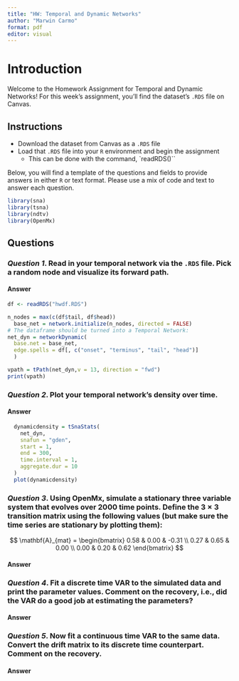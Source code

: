 ```yaml
---
title: "HW: Temporal and Dynamic Networks"
author: "Marwin Carmo"
format: pdf
editor: visual
---
```


# Introduction

Welcome to the Homework Assignment for Temporal and Dynamic Networks! For this week's assignment, you'll find the dataset's `.RDS` file on Canvas.

## Instructions

-   Download the dataset from Canvas as a `.RDS` file
-   Load that `.RDS` file into your `R` environment and begin the assignment
    -   This can be done with the command, \`readRDS()\`\`

Below, you will find a template of the questions and fields to provide answers in either `R` or text format. Please use a mix of code and text to answer each question.

```r
library(sna)
library(tsna)
library(ndtv)
library(OpenMx)
```

## Questions

### ***Question 1***. Read in your temporal network via the `.RDS` file. Pick a random node and visualize its forward path.

#### Answer

```r
df <- readRDS("hwdf.RDS")

n_nodes = max(c(df$tail, df$head))
  base_net = network.initialize(n_nodes, directed = FALSE)
# The dataframe should be turned into a Temporal Network:
net_dyn = networkDynamic(
  base.net = base_net,
  edge.spells = df[, c("onset", "terminus", "tail", "head")]
  )

vpath = tPath(net_dyn,v = 13, direction = "fwd")
print(vpath)
```


### ***Question 2***. Plot your temporal network's density over time.

#### Answer

```r
  dynamicdensity = tSnaStats(
    net_dyn,
    snafun = "gden",
    start = 1,
    end = 300,
    time.interval = 1,
    aggregate.dur = 10
  )
  plot(dynamicdensity)
```


### ***Question 3***. Using OpenMx, simulate a stationary three variable system that evolves over 2000 time points. Define the $3\times 3$ transition matrix using the following values (but make sure the time series are stationary by plotting them):

$$
\mathbf{A}_{mat} = 
\begin{bmatrix}
  0.58 & 0.00 & -0.31 \\
  0.27 & 0.65 & 0.00 \\
  0.00 & 0.20 & 0.62
\end{bmatrix}
$$

#### Answer



### ***Question 4***. Fit a discrete time VAR to the simulated data and print the parameter values. Comment on the recovery, i.e., did the VAR do a good job at estimating the parameters?

#### Answer

### ***Question 5***. Now fit a continuous time VAR to the same data. Convert the drift matrix to its discrete time counterpart. Comment on the recovery.

#### Answer
